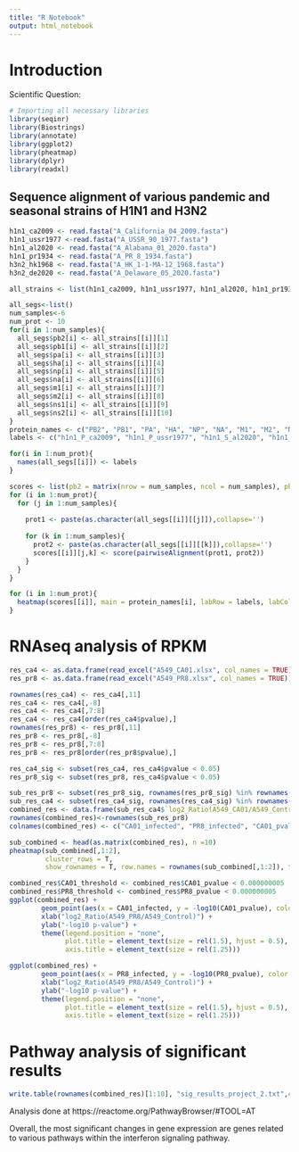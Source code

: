 ---
title: "R Notebook"
output: html_notebook
---

# Introduction
Scientific Question: 


```{r}
# Importing all necessary libraries
library(seqinr)
library(Biostrings)
library(annotate)
library(ggplot2)
library(pheatmap)
library(dplyr)
library(readxl)
```

## Sequence alignment of various pandemic and seasonal strains of H1N1 and H3N2

```{r}
h1n1_ca2009 <- read.fasta("A_California_04_2009.fasta")
h1n1_ussr1977 <-read.fasta("A_USSR_90_1977.fasta")
h1n1_al2020 <- read.fasta("A_Alabama_01_2020.fasta")
h1n1_pr1934 <- read.fasta("A_PR_8_1934.fasta")
h3n2_hk1968 <- read.fasta("A_HK_1-1-MA-12_1968.fasta")
h3n2_de2020 <- read.fasta("A_Delaware_05_2020.fasta")

all_strains <- list(h1n1_ca2009, h1n1_ussr1977, h1n1_al2020, h1n1_pr1934, h3n2_hk1968, h3n2_de2020)

all_segs<-list()
num_samples<-6
num_prot <- 10
for(i in 1:num_samples){
  all_segs$pb2[i] <- all_strains[[i]][1]
  all_segs$pb1[i] <- all_strains[[i]][2]
  all_segs$pa[i] <- all_strains[[i]][3]
  all_segs$ha[i] <- all_strains[[i]][4]
  all_segs$np[i] <- all_strains[[i]][5]
  all_segs$na[i] <- all_strains[[i]][6]
  all_segs$m1[i] <- all_strains[[i]][7]
  all_segs$m2[i] <- all_strains[[i]][8]
  all_segs$ns1[i] <- all_strains[[i]][9]
  all_segs$ns2[i] <- all_strains[[i]][10]
}
protein_names <- c("PB2", "PB1", "PA", "HA", "NP", "NA", "M1", "M2", "NS1", "NS2")
labels <- c("h1n1_P_ca2009", "h1n1_P_ussr1977", "h1n1_S_al2020", "h1n1_S_pr1934", "h3n2_P_hk1968", "h3n2_S_de2020")

for(i in 1:num_prot){
  names(all_segs[[i]]) <- labels
}
```

```{r}
scores <- list(pb2 = matrix(nrow = num_samples, ncol = num_samples), pb1 = matrix(nrow = num_samples, ncol = num_samples), pa = matrix(nrow = num_samples, ncol = num_samples), ha = matrix(nrow = num_samples, ncol = num_samples), np = matrix(nrow = num_samples, ncol = num_samples), na = matrix(nrow = num_samples, ncol = num_samples), m1 = matrix(nrow = num_samples, ncol = num_samples), m2 = matrix(nrow = num_samples, ncol = num_samples), ns1 = matrix(nrow = num_samples, ncol = num_samples), ns2 = matrix(nrow = num_samples, ncol = num_samples))
for (i in 1:num_prot){
  for (j in 1:num_samples){
    
    prot1 <- paste(as.character(all_segs[[i]][[j]]),collapse='')
    
    for (k in 1:num_samples){
      prot2 <- paste(as.character(all_segs[[i]][[k]]),collapse='')
      scores[[i]][j,k] <- score(pairwiseAlignment(prot1, prot2))
    }
  }
}
```

```{r}
for (i in 1:num_prot){
  heatmap(scores[[i]], main = protein_names[i], labRow = labels, labCol = labels, scale = "row", cexRow = 0.65, cexCol = 0.65)
}
```

# RNAseq analysis of RPKM
```{r}
res_ca4 <- as.data.frame(read_excel("A549_CA01.xlsx", col_names = TRUE))
res_pr8 <- as.data.frame(read_excel("A549_PR8.xlsx", col_names = TRUE))

rownames(res_ca4) <- res_ca4[,11]
res_ca4 <- res_ca4[,-8]
res_ca4 <- res_ca4[,7:8]
res_ca4 <- res_ca4[order(res_ca4$pvalue),]
rownames(res_pr8) <- res_pr8[,11]
res_pr8 <- res_pr8[,-8]
res_pr8 <- res_pr8[,7:8]
res_pr8 <- res_pr8[order(res_pr8$pvalue),]

res_ca4_sig <- subset(res_ca4, res_ca4$pvalue < 0.05)
res_pr8_sig <- subset(res_pr8, res_ca4$pvalue < 0.05)
```

```{r}
sub_res_pr8 <- subset(res_pr8_sig, rownames(res_pr8_sig) %in% rownames(res_ca4_sig))
sub_res_ca4 <- subset(res_ca4_sig, rownames(res_ca4_sig) %in% rownames(sub_res_pr8))
combined_res <- data.frame(sub_res_ca4$`log2_Ratio(A549_CA01/A549_Control)`, sub_res_pr8$`log2_Ratio(A549_PR8/A549_Control)`, sub_res_ca4$pvalue, sub_res_pr8$pvalue)
rownames(combined_res)<-rownames(sub_res_pr8)
colnames(combined_res) <- c("CA01_infected", "PR8_infected", "CA01_pvalue", "PR8_pvalue")
```


```{r}
sub_combined <- head(as.matrix(combined_res), n =10)
pheatmap(sub_combined[,1:2],
         cluster_rows = T, 
         show_rownames = T, row.names = rownames(sub_combined[,1:2]), treeheight_row = 0, treeheight_col = 0)
```

```{r}

combined_res$CA01_threshold <- combined_res$CA01_pvalue < 0.000000005
combined_res$PR8_threshold <- combined_res$PR8_pvalue < 0.000000005
ggplot(combined_res) + 
        geom_point(aes(x = CA01_infected, y = -log10(CA01_pvalue), color = CA01_threshold)) + 
        xlab("log2_Ratio(A549_PR8/A549_Control)") + 
        ylab("-log10 p-value") + 
        theme(legend.position = "none", 
              plot.title = element_text(size = rel(1.5), hjust = 0.5), 
              axis.title = element_text(size = rel(1.25)))

ggplot(combined_res) + 
        geom_point(aes(x = PR8_infected, y = -log10(PR8_pvalue), color = PR8_threshold)) + 
        xlab("log2_Ratio(A549_PR8/A549_Control)") + 
        ylab("-log10 p-value") + 
        theme(legend.position = "none", 
              plot.title = element_text(size = rel(1.5), hjust = 0.5), 
              axis.title = element_text(size = rel(1.25)))
```

# Pathway analysis of significant results
```{r}
write.table(rownames(combined_res)[1:10], "sig_results_project_2.txt",col.names = FALSE, row.names = FALSE, quote = FALSE)
```

Analysis done at https://reactome.org/PathwayBrowser/#TOOL=AT

Overall, the most significant changes in gene expression are genes related to various pathways within the interferon signaling pathway.